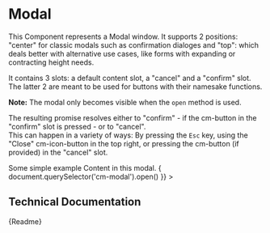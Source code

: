 

<Meta title="Components/Modal" component={CmModal} />

# Modal

This Component represents a Modal window. It supports 2 positions: "center" for classic modals such as confirmation dialoges
and "top": which deals better with alternative use cases, like forms with expanding or contracting height needs.

It contains 3 slots: a default content slot, a "cancel" and a "confirm" slot. The latter 2 are meant to be used for buttons with their namesake functions.

**Note:** The modal only becomes visible when the `open` method is used.

The resulting promise resolves either to "confirm" - if the cm-button in the "confirm" slot is pressed - or to "cancel". <br/>
This can happen in a variety of ways: By pressing the `Esc` key, using the "Close" cm-icon-button in the top right, or pressing the cm-button (if provided) in the "cancel" slot.

<Canvas>
	<CmModal headline="An Example Modal">
		<CmText>Some simple example Content in this modal.</CmText>
		<CmButton appearance="danger" label="Abort" slot="cancel" />
		<CmButton appearance="primary" label="Confirm" slot="confirm" />
	</CmModal>
	<CmButton
		label="Show Modal"
		appearance="primary"
		onCmPress={() => {
			document.querySelector('cm-modal').open()
		}}
	></CmButton>
</Canvas>

## Technical Documentation

<Description>{Readme}</Description>
